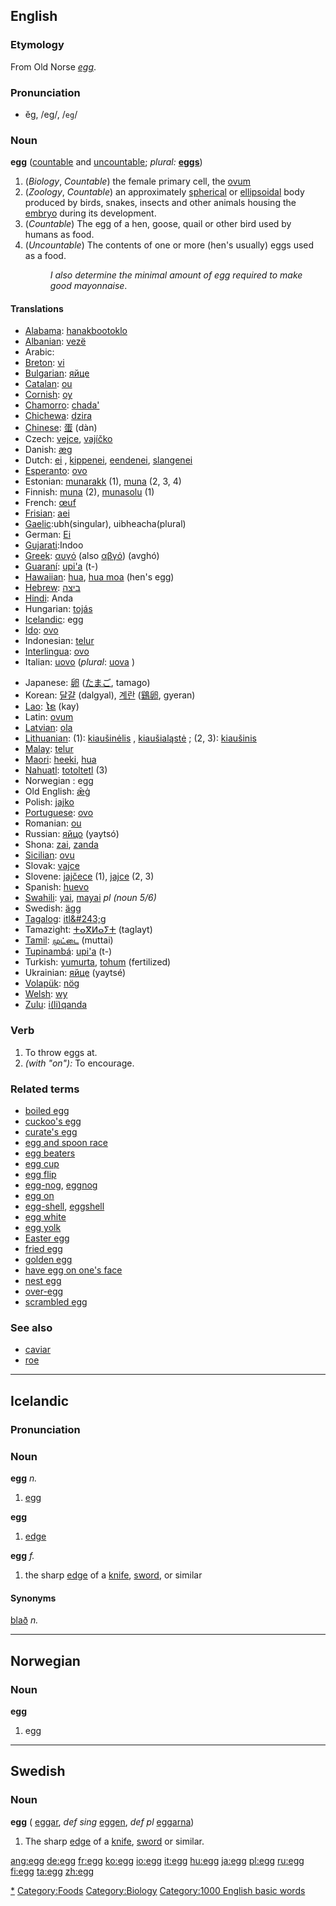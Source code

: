 {{wikipedia}}
==English==

===Etymology===
From Old Norse ''[[egg#Old Norse|egg]]''.

===Pronunciation===
*ĕg, /eg/, /<tt>eg</tt>/

===Noun===
'''egg''' ([[countable]] and [[uncountable]]; ''plural:'' '''[[eggs]]''')

# (''Biology'', ''Countable'') the female primary cell, the [[ovum]]
# (''Zoology'', ''Countable'') an approximately [[spherical]] or [[ellipsoidal]] body produced by birds, snakes, insects and other animals housing the [[embryo]] during its development.
# (''Countable'') The egg of a hen, goose, quail or other bird used by humans as food.
# (''Uncountable'') The contents of one or more (hen's usually) eggs used as a food.
#:''I also determine the minimal amount of egg required to make good mayonnaise''.

====Translations====
{{top}}
*[[Alabama]]: [[hanakbootoklo]]
*[[w:Albanian language|Albanian]]: [[vezë]] {{f}}
*Arabic: {{ARchar|[[بيضة]]}}
*[[w:Breton language|Breton]]: [[vi]] {{m}}
*[[w:Bulgarian language|Bulgarian]]: [[яйце]]
*[[w:Catalan language|Catalan]]: [[ou]] {{m}}
*[[Cornish]]: [[oy]] {{m}}
*[[Chamorro]]: [[chada']]
*[[Chichewa]]: [[dzira]]
*[[w:Chinese language|Chinese]]: [[蛋]] (dàn)
*Czech: [[vejce]], [[vajíčko]] {{n}}
*Danish: [[æg]] {{n}}
*Dutch: [[ei]] {{n}}, [[kippenei]], [[eendenei]], [[slangenei]]
*[[w:Esperanto|Esperanto]]: [[ovo]]
*Estonian: [[munarakk]] (1), [[muna]] (2, 3, 4)
*Finnish: [[muna]] (2), [[munasolu]] (1)
*French: [[œuf]] {{m}}
*[[Frisian]]: [[aei]]
*[[Gaelic]]:ubh(singular), uibheacha(plural)
*German: [[Ei]] {{n}}
*[[Gujarati]]:Indoo
*[[w:Greek language|Greek]]: [[αυγό]] (also [[αβγό]]) (avghó)
*[[w:Guaraní language|Guaraní]]: [[upi'a]] (t-)
*[[Hawaiian]]: [[hua]], [[hua moa]] (hen's egg)
*[[w:Hebrew language|Hebrew]]: [[ביצה]] {{f}}
*[[Hindi]]: Anda
*Hungarian: [[tojás]]
*[[w:Icelandic language|Icelandic]]: egg
*[[w:Ido|Ido]]: [[ovo]]
*Indonesian: [[telur]]
*[[w:Interlingua|Interlingua]]: [[ovo]]
*Italian: [[uovo]] {{m}} (''plural'': [[uova]] {{f}})
{{mid}}
*Japanese: [[卵]] ([[たまご]], tamago)
*Korean: [[달걀]] (dalgyal), [[계란]] ([[鷄卵]], gyeran)
*[[w:Lao language|Lao]]: [[ໄຂ]] (kay)
*Latin: [[ovum]] {{n}}
*[[w:Latvian language|Latvian]]: [[ola]]
*[[w:Lithuanian language|Lithuanian]]: (1): [[kiaušinėlis]] {{m}}, [[kiaušialąstė]] {{f}}; (2, 3): [[kiaušinis]] {{m}}
*[[w:Malay language|Malay]]: [[telur]]
*[[Maori]]: [[heeki]], [[hua]]
*[[w:Nahuatl langauge|Nahuatl]]: [[totoltetl]] (3)
*Norwegian<!--do not wikify-->: egg {{n}}
*Old English: [[æg|ǣġ]]
*Polish: [[jajko]]
*[[Portuguese]]: [[ovo]] {{m}}
*Romanian: [[ou]] {{n}}
*Russian: [[яйцо]] (yaytsó) {{n}}
*Shona: [[zai]], [[zanda]]
*[[Sicilian]]: [[ovu]] {{m}}
*Slovak: [[vajce]] {{n}}
*Slovene: [[jajčece]] {{n}} (1), [[jajce]] {{n}} (2, 3)
*Spanish: [[huevo]] {{m}}
*[[w:Swahili language|Swahili]]: [[yai]], [[mayai]] ''pl (noun 5/6)''
*Swedish: [[ägg]] {{n}}
*[[w:Tagalog language|Tagalog]]: [[itl&#243;g]]
*Tamazight: [[ⵜⴰⴳⵍⴰⵢⵜ]] (taglayt) {{f}}
*[[Tamil]]: [[முட்டை]] (muttai)
*[[w:Tupinambá|Tupinambá]]: [[upi'a]] (t-)
*Turkish: [[yumurta]], [[tohum]] (fertilized)
*Ukrainian: [[яйце]] (yaytsé) {{n}}
*[[w:Volapük|Volapük]]: [[nög]]
*[[w:Welsh language|Welsh]]: [[wy]]
*[[w:Zulu language|Zulu]]: [[i(li)qanda]]
{{bottom}}

===Verb===
{{en-infl-reg-consonant|egg||}}

# To throw eggs at.
# ''(with "on"):'' To encourage.

===Related terms===
*[[boiled egg]]
*[[cuckoo's egg]]
*[[curate's egg]]
*[[egg and spoon race]]
*[[egg beaters]]
*[[egg cup]]
*[[egg flip]]
*[[egg-nog]], [[eggnog]]
*[[egg on]]
*[[egg-shell]], [[eggshell]]
*[[egg white]]
*[[egg yolk]]
*[[Easter egg]]
*[[fried egg]]
*[[golden egg]]
*[[have egg on one's face]]
*[[nest egg]]
*[[over-egg]]
*[[scrambled egg]]

===See also===
*[[caviar]]
*[[roe]]
[[Category:Eggs|*]]
[[Category:Foods]]
[[Category:Biology]]
----

==Icelandic==
===Pronunciation===
{{IPA|[ˈɛɡ̊ː]}}

===Noun===
'''egg''' ''n.''

# [[#English|egg]]

'''egg''' {{f}}

# [[edge]]

{{is-decl-noun|egg|egg|eggi|eggs
|eggið|eggið|egginu|eggsins
|egg|egg|eggjum|eggja
|eggin|eggin|eggjunum|eggjanna}}

'''egg''' ''f.''

# the sharp [[edge]] of a [[knife]], [[sword]], or similar

{{is-decl-noun|egg|egg|egg|eggjar
|eggin|eggina|egginni|eggjarinnar
|eggjar|eggjar|eggjum|eggja
|eggjarnar|eggjarnar|eggjunum|eggjanna}}

====Synonyms====
[[blað]] ''n.''

----

==Norwegian==
===Noun===
'''egg'''

# egg

----

==Swedish==
===Noun===
'''egg''' {{c}} ({{p}} [[eggar]], ''def sing'' [[eggen]], ''def pl'' [[eggarna]])

# The sharp [[edge]] of a [[knife]], [[sword]] or similar.

[[Category:1000 English basic words]]

[[ang:egg]]
[[de:egg]]
[[fr:egg]]
[[ko:egg]]
[[io:egg]]
[[it:egg]]
[[hu:egg]]
[[ja:egg]]
[[pl:egg]]
[[ru:egg]]
[[fi:egg]]
[[ta:egg]]
[[zh:egg]]